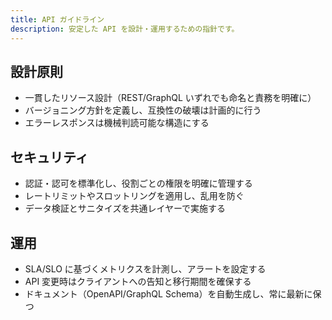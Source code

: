 ```yaml
---
title: API ガイドライン
description: 安定した API を設計・運用するための指針です。
---
```


## 設計原則

- 一貫したリソース設計（REST/GraphQL いずれでも命名と責務を明確に）
- バージョニング方針を定義し、互換性の破壊は計画的に行う
- エラーレスポンスは機械判読可能な構造にする

## セキュリティ

- 認証・認可を標準化し、役割ごとの権限を明確に管理する
- レートリミットやスロットリングを適用し、乱用を防ぐ
- データ検証とサニタイズを共通レイヤーで実施する

## 運用

- SLA/SLO に基づくメトリクスを計測し、アラートを設定する
- API 変更時はクライアントへの告知と移行期間を確保する
- ドキュメント（OpenAPI/GraphQL Schema）を自動生成し、常に最新に保つ
